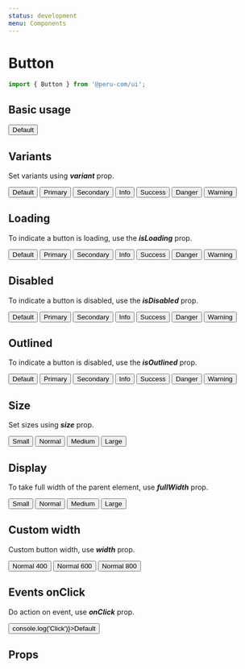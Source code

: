 ```yaml
---
status: development
menu: Components
---
```



# Button

```js
import { Button } from '@peru-com/ui';
```
## Basic usage

<Playground>
  <Button>Default</Button>
</Playground>

## Variants

Set variants using ***variant*** prop.

<Playground>
  <ButtonGroups>
    <Button>Default</Button>
    <Button variant="primary">Primary</Button>
    <Button variant="secondary">Secondary</Button>
    <Button variant="info">Info</Button>
    <Button variant="success">Success</Button>
    <Button variant="danger">Danger</Button>
    <Button variant="warning">Warning</Button>
  </ButtonGroups>
</Playground>

## Loading

To indicate a button is loading, use the ***isLoading*** prop.

<Playground>
  <ButtonGroups>
    <Button isLoading>Default</Button>
    <Button isLoading variant="primary">Primary</Button>
    <Button isLoading variant="secondary">Secondary</Button>
    <Button isLoading variant="info">Info</Button>
    <Button isLoading variant="success">Success</Button>
    <Button isLoading variant="danger">Danger</Button>
    <Button isLoading variant="warning">Warning</Button>
  </ButtonGroups>
</Playground>

## Disabled

To indicate a button is disabled, use the ***isDisabled*** prop.

<Playground>
  <ButtonGroups>
    <Button isDisabled>Default</Button>
    <Button isDisabled variant="primary">Primary</Button>
    <Button isDisabled variant="secondary">Secondary</Button>
    <Button isDisabled variant="info">Info</Button>
    <Button isDisabled variant="success">Success</Button>
    <Button isDisabled variant="danger">Danger</Button>
    <Button isDisabled variant="warning">Warning</Button>
  </ButtonGroups>
</Playground>

## Outlined

To indicate a button is disabled, use the ***isOutlined*** prop.

<Playground>
  <ButtonGroups>
    <Button isOutlined>Default</Button>
    <Button isOutlined variant="primary">Primary</Button>
    <Button isOutlined variant="secondary">Secondary</Button>
    <Button isOutlined variant="info">Info</Button>
    <Button isOutlined variant="success">Success</Button>
    <Button isOutlined variant="danger">Danger</Button>
    <Button isOutlined variant="warning">Warning</Button>
  </ButtonGroups>
</Playground>

## Size

Set sizes using ***size*** prop.

<Playground>
  <ButtonGroups>
    <Button size="small">Small</Button>
    <Button size="normal">Normal</Button>
    <Button size="medium">Medium</Button>
    <Button size="large">Large</Button>
  </ButtonGroups>
</Playground>

## Display

To take full width of the parent element, use ***fullWidth*** prop.

<Playground>
  <ButtonGroups>
    <Button fullWidth size="small">Small</Button>
    <Button fullWidth size="normal">Normal</Button>
    <Button fullWidth size="medium">Medium</Button>
    <Button fullWidth size="large">Large</Button>
  </ButtonGroups>
</Playground>

## Custom width

Custom button width, use ***width*** prop.

<Playground>
  <ButtonGroups>
    <Button width={400}>Normal 400</Button>
    <Button width={600}>Normal 600</Button>
    <Button width={800}>Normal 800</Button>
  </ButtonGroups>
</Playground>

## Events onClick

Do action on event, use ***onClick*** prop.

<Playground>
  <Button onClick={() => console.log('Click')}>Default</Button>
</Playground>

## Props

<Props of={Button} />